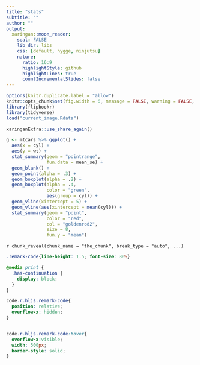 ```yaml
---
title: "stats"
subtitle: ""
author: ""
output:
  xaringan::moon_reader:
    seal: FALSE
    lib_dir: libs
    css: [default, hygge, ninjutsu]
    nature:
      ratio: 16:9
      highlightStyle: github
      highlightLines: true
      countIncrementalSlides: false
---
```




```r
options(knitr.duplicate.label = "allow")
knitr::opts_chunk$set(fig.width = 6, message = FALSE, warning = FALSE, comment = "", cache = F)
library(flipbookr)
library(tidyverse)
load("current_image.Rdata")
```


```r
xaringanExtra::use_share_again()
```


```r
g <- mtcars %>% ggplot() +
  aes(x = cyl) +
  aes(y = wt) +
  stat_summary(geom = "pointrange",
               fun.data = mean_se) +
  geom_blank() +
  geom_point(alpha = .3) +
  geom_boxplot(alpha = .2) +
  geom_boxplot(alpha = .4,
               color = "green",
               aes(group = cyl)) +
  geom_vline(xintercept = 5) +
  geom_vline(aes(xintercept = mean(cyl))) +
  stat_summary(geom = "point",
               color = "red",
               col = "goldenrod2", 
               size = 8,
               fun.y = "mean")

```

`r chunk_reveal(chunk_name = "the_chunk", break_type = "auto", ...)`



```css
.remark-code{line-height: 1.5; font-size: 80%}

@media print {
  .has-continuation {
    display: block;
  }
}

code.r.hljs.remark-code{
  position: relative;
  overflow-x: hidden;
}


code.r.hljs.remark-code:hover{
  overflow-x:visible;
  width: 500px;
  border-style: solid;
}
```

